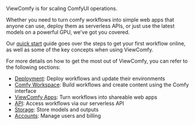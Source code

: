 ViewComfy is for scaling ComfyUI operations. 

Whether you need to turn comfy workflows into simple web apps that anyone can use, deploy them as serverless APIs, or just use the latest models on a powerful GPU, we've got you covered.

Our [quick start](/get_started/quick_start) guide goes over the steps to get your first workflow online, as well as some of the key concepts when using ViewComfy.

For more details on how to get the most out of ViewComfy, you can refer to the following sections: 
- [Deployment](/deployments/description): Deploy workflows and update their environments
- [Comfy Workspace](/comfy_workspace/description): Build workflows and create content using the Comfy interface
- [ViewComfy Apps](/viewcomfy_apps/description): Turn workflows into shareable web apps
- [API](/new_api/description): Access workflows via our serverless API
- [Storage](/storage/description): Store models and outputs 
- [Accounts](/account/billing): Manage users and billing 